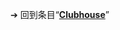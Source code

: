 {{Multiple releases
|branch1 = Android
|version1 = 1.0.28
|date1 = {{Start date and age|2022|2|15}}

|branch2 = iOS
|version2 = 1.0.37
|date2 = {{Start date and age|2022|2|15}}<ref name="Apple">{{cite web |title=Clubhouse: Drop-in audio chat |url=https://apps.apple.com/us/app/id1503133294 |website=[[Apple Store]]}}</ref>

}}<noinclude>


➔ 回到条目“'''[[Clubhouse]]'''”
</noinclude>
{{Template reference list}}